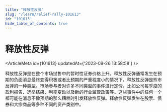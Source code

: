 ```yaml
---
title: "释放性反弹"
slug: "/learn/relief-rally-101613"
id: "101613"
hide_table_of_contents: true
---
```



# 释放性反弹

<ArticleMeta id={101613} updatedAt={'2023-09-26 13:58:58'} />
<div className='border-solid border-b border-t-0 my-4 border-[var(--ifm-color-gray-300)]' />

释放性反弹是在整个市场抛售中的暂时性证券价格上升。释放性反弹通常发生在预期的负面消息最终变得积极或者比预期的严重程度小的情况下。释放性反弹是熊市反弹的一种类型。市场参与者对许多不同类型的事件进行定价，比如公司每季度的盈利报告、选举结果、利率变动以及新的行业监管政策等。这些事件中的任何一个都可能在消息不像预期的那么糟糕时引发释放性反弹。释放性反弹发生在股票、债券和大宗商品等多种不同的资产类别中。
